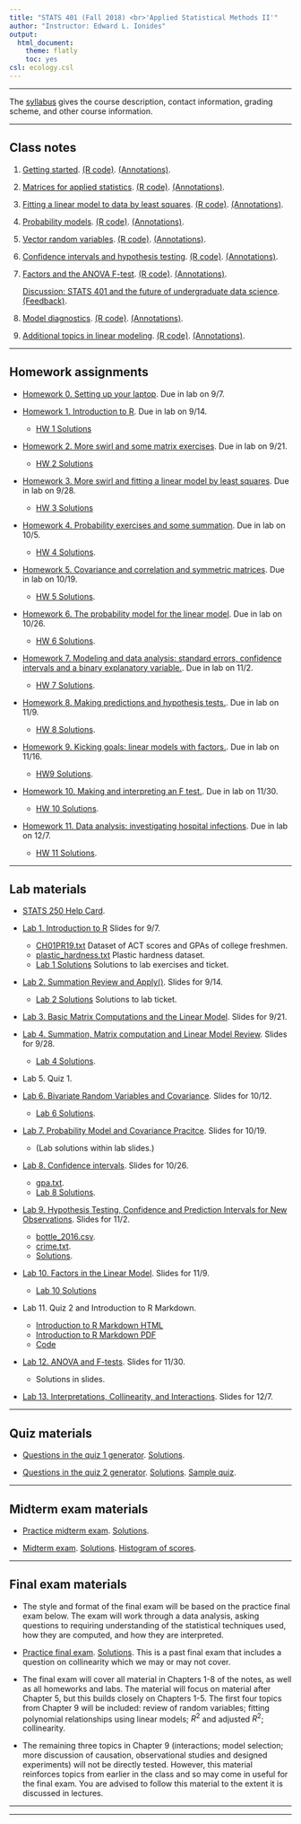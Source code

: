 ```yaml
---
title: "STATS 401 (Fall 2018) <br>'Applied Statistical Methods II'"
author: "Instructor: Edward L. Ionides"
output:
  html_document:
    theme: flatly
    toc: yes
csl: ecology.csl
---
```


------

The [syllabus](syllabus.html) gives the course description, contact information, grading scheme, and other course information.

----------

## Class notes 

1. [Getting started](01/notes01.pdf). 
[(R code)](01/notes01.R).
[(Annotations)](01/annotated-notes01.pdf).

2. [Matrices for applied statistics](02/notes02.pdf). 
[(R code)](02/notes02.R).
[(Annotations)](02/annotated-notes02.pdf).

3. [Fitting a linear model to data by least squares](03/notes03.pdf). 
[(R code)](03/notes03.R).
[(Annotations)](03/annotated-notes03.pdf).

4. [Probability models](04/notes04.pdf).
[(R code)](04/notes04.R).
[(Annotations)](04/annotated-notes04.pdf).
 
5. [Vector random variables](05/notes05.pdf).
[(R code)](05/notes05.R).
[(Annotations)](05/annotated-notes05.pdf).

6. [Confidence intervals and hypothesis testing](06/notes06.pdf).
[(R code)](06/notes06.R).
[(Annotations)](06/annotated-notes06.pdf).

7. [Factors and the ANOVA F-test](07/notes07.pdf).
[(R code)](07/notes07.R).
[(Annotations)](07/annotated-notes07.pdf).

    [Discussion: STATS 401 and the future of undergraduate data science](ds/ds.pdf). [(Feedback)](ds/response.pdf).

8. [Model diagnostics](08/notes08.pdf).
[(R code)](08/notes08.R).
[(Annotations)](08/annotated-notes08.pdf).

9. [Additional topics in linear modeling](09/notes09.pdf). 
[(R code)](09/notes09.R).
[(Annotations)](09/annotated-notes09.pdf).


--------

## Homework assignments

* [Homework 0. Setting up your laptop](hw/hw00/hw00.html). 
Due in lab on 9/7.

* [Homework 1. Introduction to R](hw/hw01/hw01.html). 
Due in lab on 9/14.
    * [HW 1 Solutions](hw/hw01/hw01_solutions.html)

* [Homework 2. More swirl and some matrix exercises](hw/hw02/hw02.html). 
Due in lab on 9/21. 
    * [HW 2 Solutions](hw/hw02/hw02_solutions.html)


* [Homework 3. More swirl and fitting a linear model by least squares](hw/hw03/hw03.html). 
Due in lab on 9/28. 
    * [HW 3 Solutions](hw/hw03/hw03_solutions.html)

* [Homework 4. Probability exercises and some summation](hw/hw04/hw04.html). 
Due in lab on 10/5. 
    * [HW 4 Solutions](hw/hw04/hw04_sol.html).


* [Homework 5. Covariance and correlation and symmetric matrices](hw/hw05/hw05.html). 
Due in lab on 10/19. 
    * [HW 5 Solutions](hw/hw05/hw05_solutions.html).

* [Homework 6. The probability model for the linear model](hw/hw06/hw06.html). 
Due in lab on 10/26. 
    * [HW 6 Solutions](hw/hw06/hw6_sols.html).

* [Homework 7. Modeling and data analysis: standard errors, confidence intervals and a binary explanatory variable.](hw/hw07/hw07.html). Due in lab on 11/2.
    * [HW 7 Solutions](hw/hw07/hw07_sol.html).

* [Homework 8. Making predictions and hypothesis tests.](hw/hw08/hw08.html). Due in lab on 11/9.
    * [HW 8 Solutions](hw/hw08/hw08_solutions.html).

* [Homework 9. Kicking goals: linear models with factors.](hw/hw09/hw09.html). Due in lab on 11/16.
    * [HW9 Solutions](hw/hw09/hw09_solutions.html).


* [Homework 10. Making and interpreting an F test.](hw/hw10/hw10.html). Due in lab on 11/30.
    * [HW 10 Solutions](hw/hw10/hw10_solutions.html).

* [Homework 11. Data analysis: investigating hospital infections](hw/hw11/hw11.html). Due in lab on 12/7.
    * [HW 11 Solutions](hw/hw11/sol_hw11.html).


------------

## Lab materials

* [STATS 250 Help Card](STATS250 Full Help Card.pdf).

* [Lab 1. Introduction to R](Lab/Lab01/lab01.pdf) Slides for 9/7.
    * [CH01PR19.txt](Lab/Lab01/CH01PR19.txt) Dataset of ACT scores and GPAs of college freshmen.
    * [plastic_hardness.txt](Lab/Lab01/plastic_hardness.txt) Plastic hardness dataset.
    * [Lab 1 Solutions](Lab/Lab01/lab01_solutions.R) Solutions to lab exercises and ticket.


* [Lab 2. Summation Review and Apply()](Lab/Lab02/lab2_w18.pdf). Slides for 9/14.
    * [Lab 2 Solutions](Lab/Lab02/lab02_solutions.R) Solutions to lab ticket.
    
* [Lab 3. Basic Matrix Computations and the Linear Model](Lab/Lab03/lab03.pdf). Slides for 9/21.

* [Lab 4. Summation, Matrix computation and Linear Model Review](Lab/Lab04/lab04.pdf). Slides for 9/28. 
    * [Lab 4 Solutions](Lab/Lab04/lab04_solutions.pdf).

* Lab 5. Quiz 1.

* [Lab 6. Bivariate Random Variables and Covariance](Lab/Lab06/Lab06.pdf). Slides for 10/12.
    * [Lab 6 Solutions](Lab/Lab06/Lab06_solutions.pdf).

* [Lab 7. Probability Model and Covariance Pracitce](Lab/Lab07/Lab07.pdf). Slides for 10/19.
    * (Lab solutions within lab slides.)

* [Lab 8. Confidence intervals](Lab/Lab08/Lab8.pdf). Slides for 10/26.
    * [gpa.txt](Lab/Lab08/gpa.txt).
    * [Lab 8 Solutions](Lab/Lab08/Lab8_solutions.pdf).

* [Lab 9. Hypothesis Testing, Confidence and Prediction Intervals for New Observations](Lab/Lab09/Lab9.pdf). Slides for 11/2.
    * [bottle_2016.csv](Lab/Lab09/bottle_2016.csv).
    * [crime.txt](Lab/Lab09/crime.txt).
    * [Solutions](Lab/Lab09/lab9_solutions.pdf).

* [Lab 10. Factors in the Linear Model](Lab/Lab10/lab10.pdf). Slides for 11/9.
    * [Lab 10 Solutions](Lab/Lab10/lab10_sol.pdf)
    
* Lab 11. Quiz 2 and Introduction to R Markdown.
    * [Introduction to R Markdown HTML](Lab/Lab11/R_markdown_Introduction.html)
    * [Introduction to R Markdown PDF](Lab/Lab11/R_markdown_Introduction.pdf)
    * [Code](Lab/Lab11/R_markdown_Introduction.Rmd)
    
    
* [Lab 12. ANOVA and F-tests](Lab/Lab12/Lab12.pdf). Slides for 11/30.
    * Solutions in slides.

* [Lab 13. Interpretations, Collinearity, and Interactions](Lab/Lab13/lab13.pdf). Slides for 12/7.



------------

## Quiz materials

* [Questions in the quiz 1 generator](quiz1/all_quiz1.pdf). [Solutions](quiz1/all_quiz1_sol.pdf).

* [Questions in the quiz 2 generator](quiz2/questions_quiz2.pdf). [Solutions](quiz2/solutions_quiz2.pdf).
 [Sample quiz](quiz2/sample.pdf).

-----------

## Midterm exam materials

* [Practice midterm exam](mt/practice/mt-practice.pdf).
[Solutions](mt/practice/sol_mt-practice.pdf).

* [Midterm exam](mt/mt401f18/paper_mt401f18.pdf).
[Solutions](mt/mt401f18/sol_mt401f18.pdf).
[Histogram of scores](mt/mt401f18/hist_mt401f18.pdf).

-----------

## Final exam materials

* The style and format of the final exam will be based on the practice final exam below. The exam will work through a data analysis, asking questions to requiring understanding of the statistical techniques used, how they are computed, and how they are interpreted.

* [Practice final exam](final/final401w18/final401w18.pdf). [Solutions](final/final401w18/sol_final401w18.pdf). This is a past final exam that includes a question on collinearity which we may or may not cover.

* The final exam will cover all material in Chapters 1-8 of the notes, as well as all homeworks and labs. The material will focus on material after Chapter 5, but this builds closely on Chapters 1-5. The first four topics from Chapter 9 will be included: review of random variables; fitting polynomial relationships using linear models; $R^2$ and adjusted $R^2$; collinearity.

* The remaining three topics in Chapter 9 (interactions; model selection; more discussion of causation, observational studies and designed experiments) will not be directly tested. However, this material reinforces topics from earlier in the class and so may come in useful for the final exam. You are advised to follow this material to the extent it is discussed in lectures.


------------

-----------
